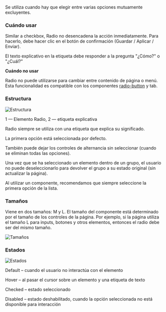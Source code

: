Se utiliza cuando hay que elegir entre varias opciones mutuamente excluyentes.

### Cuándo usar

Similar a checkbox, Radio no desencadena la acción inmediatamente. Para hacerlo, debe hacer clic en el botón de confirmación (Guardar / Aplicar / Enviar).

El texto explicativo en la etiqueta debe responder a la pregunta "¿Cómo?" o "¿Cuál?"

**Cuándo no usar**

Radio no puede utilizarse para cambiar entre contenido de página o menú. Esta funcionalidad es compatible con los componentes [radio-button](https://gravity-ui.com/design/guides/radio-button) y tab.

### Estructura

![Estructura](/static/images/design/Radio/radio-content.png)

1 — Elemento Radio, 2 — etiqueta explicativa

Radio siempre se utiliza con una etiqueta que explica su significado.

La primera opción está seleccionada por defecto.

También puede dejar los controles de alternancia sin seleccionar (cuando se eliminan todas las opciones).

Una vez que se ha seleccionado un elemento dentro de un grupo, el usuario no puede deseleccionarlo para devolver el grupo a su estado original (sin actualizar la página).

Al utilizar un componente, recomendamos que siempre seleccione la primera opción de la lista.

### Tamaños

Viene en dos tamaños: M y L. El tamaño del componente está determinado por el tamaño de los controles de la página. Por ejemplo, si la página utiliza el tamaño L para inputs, botones y otros elementos, entonces el radio debe ser del mismo tamaño.

![Tamaños](/static/images/design/Radio/radio-size.png)

### Estados

![Estados](/static/images/design/Radio/radio-state.png)

Default – cuando el usuario no interactúa con el elemento

Hover – al pasar el cursor sobre un elemento y una etiqueta de texto

Checked – estado seleccionado

Disabled – estado deshabilitado, cuando la opción seleccionada no está disponible para interacción
